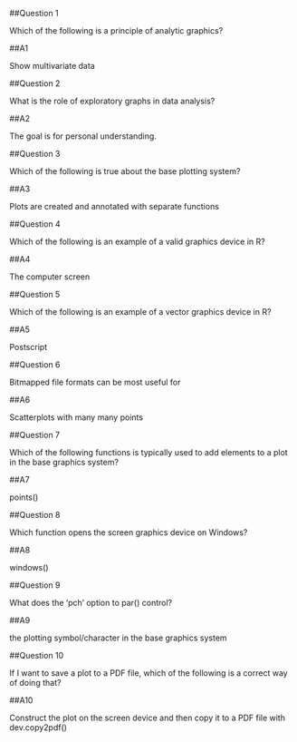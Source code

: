 ##Question 1

Which of the following is a principle of analytic graphics?

##A1

Show multivariate data 

##Question 2

What is the role of exploratory graphs in data analysis?

##A2

The goal is for personal understanding. 

##Question 3

Which of the following is true about the base plotting system?

##A3

Plots are created and annotated with separate functions

##Question 4

Which of the following is an example of a valid graphics device in R? 

##A4

The computer screen 

##Question 5

Which of the following is an example of a vector graphics device in R?

##A5

Postscript 

##Question 6

Bitmapped file formats can be most useful for 

##A6

Scatterplots with many many points

##Question 7

Which of the following functions is typically used to add elements to a plot in the base graphics system?

##A7

points() 

##Question 8

Which function opens the screen graphics device on Windows?

##A8

windows() 

##Question 9

What does the 'pch' option to par() control?

##A9

the plotting symbol/character in the base graphics system 

##Question 10

If I want to save a plot to a PDF file, which of the following is a correct way of doing that?

##A10

Construct the plot on the screen device and then copy it to a PDF file with dev.copy2pdf() 
